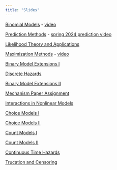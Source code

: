 ```yaml
---
title: "Slides"
---
```


[Binomial Models](binarymodels24.qmd) - [video](https://youtu.be/ku9L2f2aa7g)

[Prediction Methods](prediction24.qmd) - [spring 2024 prediction video](https://youtu.be/1KUWg6bATRk)

[Likelihood Theory and Applications](likelihood24.qmd) 

[Maximization Methods](llfmax24.qmd) - [video](https://youtu.be/I0KEvpVcDJw)

[Binary Model Extensions I](binaryextensions124.qmd) 

[Discrete Hazards](discretehazards24.qmd)

[Binary Model Extensions II](binaryextensions224.qmd)

[Mechanism Paper Assignment](mechanismpaper24.qmd)

[Interactions in Nonlinear Models](interactions24.qmd)

[Choice Models I](choiceA24.qmd)

[Choice Models II](choiceB24.qmd)

[Count Models I](countA24.qmd)

[Count Models II](countB24.qmd)

[Continuous Time Hazards](haz-cont24.qmd)

[Trucation and Censoring](selection24.qmd)